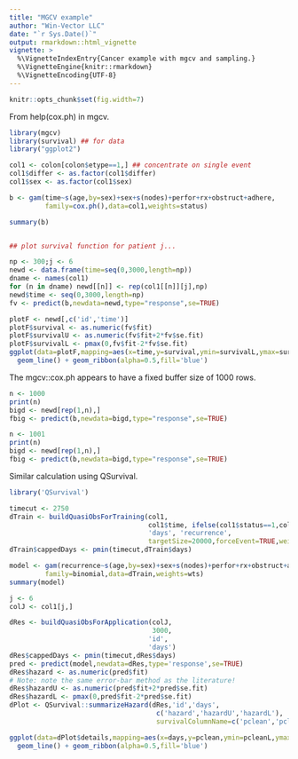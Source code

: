 ```yaml
---
title: "MGCV example"
author: "Win-Vector LLC"
date: "`r Sys.Date()`"
output: rmarkdown::html_vignette
vignette: >
  %\VignetteIndexEntry{Cancer example with mgcv and sampling.}
  %\VignetteEngine{knitr::rmarkdown}
  %\VignetteEncoding{UTF-8}
---
```


```r
knitr::opts_chunk$set(fig.width=7)
```

From help(cox.ph) in mgcv.


```r
library(mgcv)
library(survival) ## for data
library("ggplot2")

col1 <- colon[colon$etype==1,] ## concentrate on single event
col1$differ <- as.factor(col1$differ)
col1$sex <- as.factor(col1$sex)

b <- gam(time~s(age,by=sex)+sex+s(nodes)+perfor+rx+obstruct+adhere,
         family=cox.ph(),data=col1,weights=status)

summary(b) 


## plot survival function for patient j...

np <- 300;j <- 6
newd <- data.frame(time=seq(0,3000,length=np))
dname <- names(col1)
for (n in dname) newd[[n]] <- rep(col1[[n]][j],np)
newd$time <- seq(0,3000,length=np)
fv <- predict(b,newdata=newd,type="response",se=TRUE)

plotF <- newd[,c('id','time')]
plotF$survival <- as.numeric(fv$fit)
plotF$survivalU <- as.numeric(fv$fit+2*fv$se.fit)
plotF$survivalL <- pmax(0,fv$fit-2*fv$se.fit)
ggplot(data=plotF,mapping=aes(x=time,y=survival,ymin=survivalL,ymax=survivalU)) +
  geom_line() + geom_ribbon(alpha=0.5,fill='blue')
```


The mgcv::cox.ph appears to have a fixed buffer size of 1000 rows.

```r
n <- 1000
print(n)
bigd <- newd[rep(1,n),]
fbig <- predict(b,newdata=bigd,type="response",se=TRUE)
```

```r
n <- 1001
print(n)
bigd <- newd[rep(1,n),]
fbig <- predict(b,newdata=bigd,type="response",se=TRUE)
```


Similar calculation using QSurvival.

```r
library('QSurvival')

timecut <- 2750
dTrain <- buildQuasiObsForTraining(col1, 
                                   col1$time, ifelse(col1$status==1,col1$time,NA), 'id',
                                   'days', 'recurrence',
                                   targetSize=20000,forceEvent=TRUE,weightsColumnName='wts')
dTrain$cappedDays <- pmin(timecut,dTrain$days)

model <- gam(recurrence~s(age,by=sex)+sex+s(nodes)+perfor+rx+obstruct+adhere+s(cappedDays),
         family=binomial,data=dTrain,weights=wts)
summary(model)

j <- 6
colJ <- col1[j,]

dRes <- buildQuasiObsForApplication(colJ, 
                                    3000,
                                   'id',
                                   'days')
dRes$cappedDays <- pmin(timecut,dRes$days)
pred <- predict(model,newdata=dRes,type='response',se=TRUE)
dRes$hazard <- as.numeric(pred$fit)
# Note: note the same error-bar method as the literature!
dRes$hazardU <- as.numeric(pred$fit+2*pred$se.fit)
dRes$hazardL <- pmax(0,pred$fit-2*pred$se.fit)
dPlot <- QSurvival::summarizeHazard(dRes,'id','days',
                                     c('hazard','hazardU','hazardL'),
                                     survivalColumnName=c('pclean','pcleanU','pcleanL')) 

ggplot(data=dPlot$details,mapping=aes(x=days,y=pclean,ymin=pcleanL,ymax=pcleanU)) +
  geom_line() + geom_ribbon(alpha=0.5,fill='blue')
```
